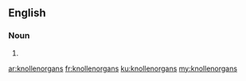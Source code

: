 {{also|Knollenorgans}}
==English==

===Noun===
{{head|en|noun plural form}}

# {{plural of|knollenorgan|lang=en}}

[[ar:knollenorgans]]
[[fr:knollenorgans]]
[[ku:knollenorgans]]
[[my:knollenorgans]]